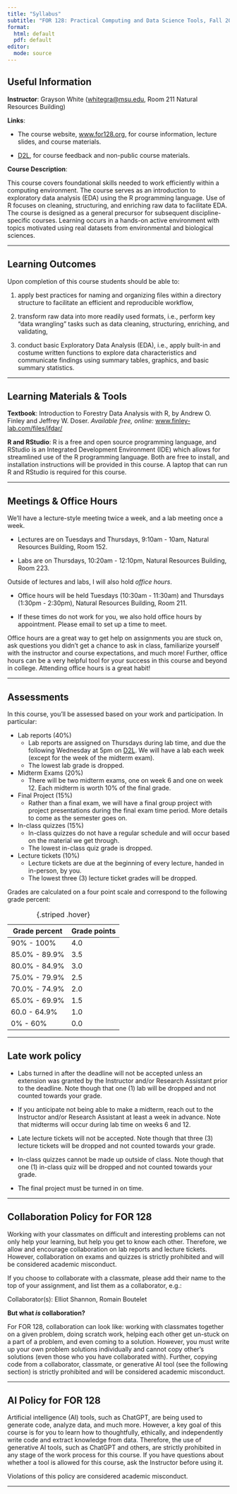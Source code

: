 ```yaml
---
title: "Syllabus"
subtitle: "FOR 128: Practical Computing and Data Science Tools, Fall 2024"
format:
  html: default
  pdf: default
editor: 
  mode: source
---
```


\vspace{-2.5cm}

## Useful Information

**Instructor**: Grayson White ([whitegra@msu.edu](mailto:whitegra@msu.edu), Room 211 Natural Resources Building)

**Links**:

-   The course website, [www.for128.org](https://www.for128.org), for course information, lecture slides, and course materials.

-   [D2L](https://d2l.msu.edu), for course feedback and non-public course materials.

**Course Description**:

This course covers foundational skills needed to work efficiently within a computing environment. The course serves as an introduction to exploratory data analysis (EDA) using the R programming language. Use of R focuses on cleaning, structuring, and enriching raw data to facilitate EDA. The course is designed as a general precursor for subsequent discipline-specific courses. Learning occurs in a hands-on active environment with topics motivated using real datasets from environmental and biological sciences.

------------------------------------------------------------------------

## Learning Outcomes

Upon completion of this course students should be able to:

1.  apply best practices for naming and organizing files within a directory structure to facilitate an efficient and reproducible workflow,

2.  transform raw data into more readily used formats, i.e., perform key "data wrangling" tasks such as data cleaning, structuring, enriching, and validating,

3.  conduct basic Exploratory Data Analysis (EDA), i.e., apply built-in and costume written functions to explore data characteristics and communicate findings using summary tables, graphics, and basic summary statistics.

------------------------------------------------------------------------

## Learning Materials & Tools

**Textbook**: Introduction to Forestry Data Analysis with R, by Andrew O. Finley and Jeffrey W. Doser. *Available free, online:* [www.finley-lab.com/files/ifdar/](https://www.finley-lab.com/files/ifdar/)

**R and RStudio**: R is a free and open source programming language, and RStudio is an Integrated Development Environment (IDE) which allows for streamlined use of the R programming language. Both are free to install, and installation instructions will be provided in this course. A laptop that can run R and RStudio is required for this course.

------------------------------------------------------------------------

## Meetings & Office Hours

We'll have a lecture-style meeting twice a week, and a lab meeting once a week.

-   Lectures are on Tuesdays and Thursdays, 9:10am - 10am, Natural Resources Building, Room 152.

-   Labs are on Thursdays, 10:20am - 12:10pm, Natural Resources Building, Room 223.

Outside of lectures and labs, I will also hold *office hours*.

-   Office hours will be held Tuesdays (10:30am - 11:30am) and Thursdays (1:30pm - 2:30pm), Natural Resources Building, Room 211.

-   If these times do not work for you, we also hold office hours by appointment. Please email to set up a time to meet. 

Office hours are a great way to get help on assignments you are stuck on, ask questions you didn't get a chance to ask in class, familiarize yourself with the instructor and course expectations, and much more! Further, office hours can be a very helpful tool for your success in this course and beyond in college. Attending office hours is a great habit!

------------------------------------------------------------------------

## Assessments

In this course, you'll be assessed based on your work and participation. In particular:

-   Lab reports (40%)
    -   Lab reports are assigned on Thursdays during lab time, and due the following Wednesday at 5pm on [D2L](https://d2l.msu.edu). We will have a lab each week (except for the week of the midterm exam).
    -   The lowest lab grade is dropped.
-   Midterm Exams (20%)
    -   There will be two midterm exams, one on week 6 and one on week 12. Each midterm is worth 10% of the final grade.
-   Final Project (15%)
    -   Rather than a final exam, we will have a final group project with project presentations during the final exam time period. More details to come as the semester goes on.
-   In-class quizzes (15%)
    -   In-class quizzes do not have a regular schedule and will occur based on the material we get through.
    -   The lowest in-class quiz grade is dropped.
-   Lecture tickets (10%)
    -   Lecture tickets are due at the beginning of every lecture, handed in in-person, by you.
    -   The lowest three (3) lecture ticket grades will be dropped.
    
    
Grades are calculated on a four point scale and correspond to the following grade percent:

| Grade percent  | Grade points  |
|----------------|---------------|
| 90% - 100%     | 4.0           |
| 85.0% - 89.9%  | 3.5           |
| 80.0% - 84.9%  | 3.0           |
| 75.0% - 79.9%  | 2.5           |
| 70.0% - 74.9%  | 2.0           |
| 65.0% - 69.9%  | 1.5           |
| 60.0 - 64.9%   | 1.0           |
| 0% - 60%       | 0.0           |

: {.striped .hover}

------------------------------------------------------------------------

## Late work policy

-   Labs turned in after the deadline will not be accepted unless an extension was granted by the Instructor and/or Research Assistant prior to the deadline. Note though that one (1) lab will be dropped and not counted towards your grade. 

-   If you anticipate not being able to make a midterm, reach out to the Instructor and/or Research Assistant at least a week in advance. Note that midterms will occur during lab time on weeks 6 and 12. 

-   Late lecture tickets will not be accepted. Note though that three (3) lecture tickets will be dropped and not counted towards your grade. 

-   In-class quizzes cannot be made up outside of class. Note though that one (1) in-class quiz will be dropped and not counted towards your grade. 

-   The final project must be turned in on time. 

------------------------------------------------------------------------

## Collaboration Policy for FOR 128

Working with your classmates on difficult and interesting problems can not only help your learning, but help you get to know each other. Therefore, we allow and encourage collaboration on lab reports and lecture tickets. However, collaboration on exams and quizzes is strictly prohibited and will be considered academic misconduct.

If you choose to collaborate with a classmate, please add their name to the top of your assignment, and list them as a collaborator, e.g.:

Collaborator(s): Elliot Shannon, Romain Boutelet

**But what *is* collaboration?**

For FOR 128, collaboration can look like: working with classmates together on a given problem, doing scratch work, helping each other get un-stuck on a part of a problem, and even coming to a solution. However, you must write up your own problem solutions individually and cannot copy other's solutions (even those who you have collaborated with). Further, copying code from a collaborator, classmate, or generative AI tool (see the following section) is strictly prohibited and will be considered academic misconduct.

------------------------------------------------------------------------

## AI Policy for FOR 128

Artificial intelligence (AI) tools, such as ChatGPT, are being used to generate code, analyze data, and much more. However, a key goal of this course is for you to learn how to thoughtfully, ethically, and independently write code and extract knowledge from data. Therefore, the use of generative AI tools, such as ChatGPT and others, are strictly prohibited in any stage of the work process for this course. If you have questions about whether a tool is allowed for this course, ask the Instructor before using it.

Violations of this policy are considered academic misconduct.

------------------------------------------------------------------------
